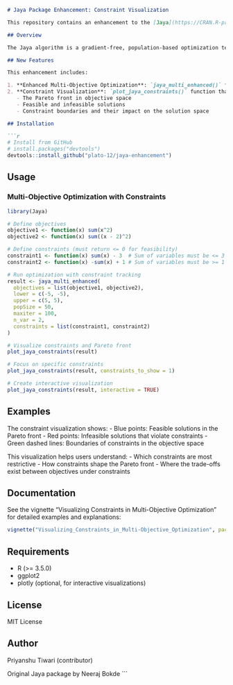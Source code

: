 ```markdown
# Jaya Package Enhancement: Constraint Visualization

This repository contains an enhancement to the [Jaya](https://CRAN.R-project.org/package=Jaya) R package, adding new functionality for visualizing constraints in multi-objective optimization problems.

## Overview

The Jaya algorithm is a gradient-free, population-based optimization technique that can solve both single-objective and multi-objective problems without requiring algorithm-specific parameters. This enhancement adds the ability to visualize how constraints affect the Pareto front in multi-objective optimization scenarios.

## New Features

This enhancement includes:

1. **Enhanced Multi-Objective Optimization**: `jaya_multi_enhanced()` function that tracks constraint information throughout the optimization process
2. **Constraint Visualization**: `plot_jaya_constraints()` function that visualizes:
   - The Pareto front in objective space
   - Feasible and infeasible solutions
   - Constraint boundaries and their impact on the solution space

## Installation

```r
# Install from GitHub
# install.packages("devtools")
devtools::install_github("plato-12/jaya-enhancement")
```

## Usage

### Multi-Objective Optimization with Constraints

```r
library(Jaya)

# Define objectives
objective1 <- function(x) sum(x^2)
objective2 <- function(x) sum((x - 2)^2)

# Define constraints (must return <= 0 for feasibility)
constraint1 <- function(x) sum(x) - 3  # Sum of variables must be <= 3
constraint2 <- function(x) -sum(x) + 1 # Sum of variables must be >= 1

# Run optimization with constraint tracking
result <- jaya_multi_enhanced(
  objectives = list(objective1, objective2),
  lower = c(-5, -5),
  upper = c(5, 5),
  popSize = 50,
  maxiter = 100,
  n_var = 2,
  constraints = list(constraint1, constraint2)
)

# Visualize constraints and Pareto front
plot_jaya_constraints(result)

# Focus on specific constraints
plot_jaya_constraints(result, constraints_to_show = 1)

# Create interactive visualization
plot_jaya_constraints(result, interactive = TRUE)
```

## Examples

The constraint visualization shows:
- Blue points: Feasible solutions in the Pareto front
- Red points: Infeasible solutions that violate constraints
- Green dashed lines: Boundaries of constraints in the objective space

This visualization helps users understand:
- Which constraints are most restrictive
- How constraints shape the Pareto front
- Where the trade-offs exist between objectives under constraints

## Documentation

See the vignette "Visualizing Constraints in Multi-Objective Optimization" for detailed examples and explanations:

```r
vignette("Visualizing_Constraints_in_Multi-Objective_Optimization", package = "Jaya")
```

## Requirements

- R (>= 3.5.0)
- ggplot2
- plotly (optional, for interactive visualizations)

## License

MIT License

## Author

Priyanshu Tiwari (contributor)

Original Jaya package by Neeraj Bokde
```
